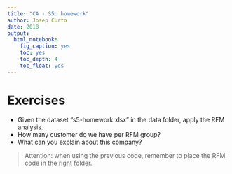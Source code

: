 ```yaml
---
title: "CA - S5: homework"
author: Josep Curto
date: 2018
output: 
  html_notebook: 
    fig_caption: yes
    toc: yes
    toc_depth: 4
    toc_float: yes
---
```


# Exercises

 - Given the dataset "s5-homework.xlsx" in the data folder, apply the RFM analysis.
 - How many customer do we have per RFM group?
 - What can you explain about this company?
 
 > Attention: when using the previous code, remember to place the RFM code in the right folder.